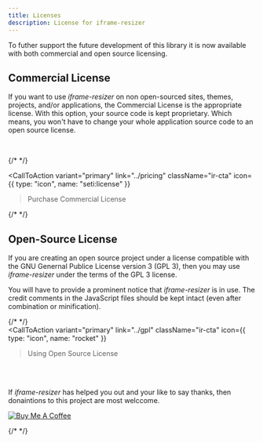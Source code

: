 ```yaml
---
title: Licenses
description: License for iframe-resizer
---
```



To futher support the future development of this library it is now available with both commercial and open source licensing.

## Commercial License

If you want to use _iframe-resizer_ on non open-sourced sites, themes, projects, and/or applications, the Commercial License is the appropriate license. With this option, your source code is kept proprietary. Which means, you won't have to change your whole application source code to an open source license.

<br />

{/* <!-- prettier-ignore-start --> */}

<CallToAction
  variant="primary"
  link="../pricing"
  className="ir-cta"
  icon={{ type: "icon", name: "seti:license" }}
>Purchase Commercial License</CallToAction>

{/* <!-- prettier-ignore-end --> */}

## Open-Source License

If you are creating an open source project under a license compatible with the GNU Genernal Publice License version 3 (GPL 3), then you may use _iframe-resizer_ under the terms of the GPL 3 license.

You will have to provide a prominent notice that _iframe-resizer_ is in use. The credit comments in the JavaScript files should be kept intact (even after combination or minification).

{/* <!-- prettier-ignore-start --> */}
<br/>
<CallToAction 
  variant="primary" 
  link="../gpl" 
  className="ir-cta" 
  icon={{ type: "icon", name: "rocket" }}
  >Using Open Source License</CallToAction> 
  
<br/><br/><p>
If _iframe-resizer_ has helped you out and your like to say thanks, then donaintions to this project are most welccome.  
</p>
<a
  href="https://www.buymeacoffee.com/davidjbradshaw "
  target="_blank"
>
  <img
    src="https://www.buymeacoffee.com/assets/img/custom_images/yellow_img.png"
    alt="Buy Me A Coffee"
    style="height: auto !important;width: auto !important;"
  />
</a>

{/* <!-- prettier-ignore-end --> */}